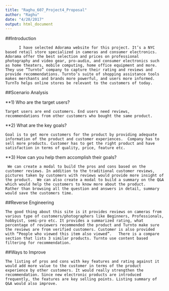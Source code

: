 ```yaml
---
title: "Raghu_607_Project4_Proposal"
author: "Raghu"
date: "4/20/2017"
output: html_document
---
```


##Introduction

          I have selected Adorama website for this project. It’s a NYC based retail store specialized in cameras and consumer electronics. Adorama offer the best selection and prices on professional photography and video gear, pro-audio, and consumer electronics such as home theaters, mobile computing, home office equipment and more.    They use “Turnto” company to capture their rating and reviews and provide recommendations. Turnto’s suite of shopping assistance tools makes merchants and brands more powerful, and users more informed. TurnTo helps online stores be relevant to the customers of today.

##Scenario Analysis

**1) Who are the target users?

    Target users are end customers. End users need reviews, recommendations from other customers who bought the same product.  

**2) What are the key goals?

    Goal is to get more customers for the product by providing adequate information of the product and customer experiences.  Company has to sell more products. Customer has to get the right product and have satisfaction in terms of quality, price, feature etc.

**3) How can you help them accomplish their goals?

     We can create a modal to build the pros and cons based on the customer reviews. In addition to the traditional customer reviews, pictures taken by customers with reviews would provide more insight of the product.  We can also create a modal to build a summary on the Q&A which would help the customers to know more about the product.       Rather than browsing all the question and answers in detail, summary would save the customers time.

##Reverse Engineering

    The good thing about this site is it provides reviews on cameras from various type of customers/photographers like Beginners, Professionals, hobbyist, semi-pro etc. It provides a summarized rating, what percentage of reviewers recommended the product and Turnto make sure the reviews are from verified customers. Customer is also provided with “People who viewed this item also viewed”.   There is a compare section that lists 3 similar products. Turnto use content based filtering for recommendation.

##Ways to Improve

    The listing of pros and cons with key features and rating against it would add more value to the customer in terms of the product experience by other customers. It would really strengthen the recommendation. Since new electronic products are introduced frequently, the features are key selling points. Listing summary of Q&A would also improve.
